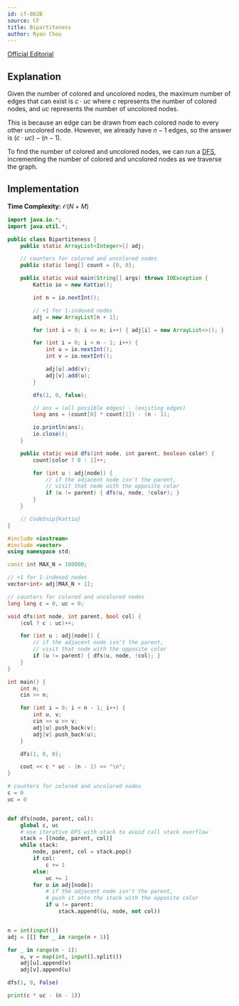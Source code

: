 ```yaml
---
id: cf-862B
source: CF
title: Bipartiteness
author: Ryan Chou
---
```


[Official Editorial](https://codeforces.com/blog/entry/54590)

## Explanation
Given the number of colored and uncolored nodes, the maximum number of edges that can exist is $c \cdot uc$ where $c$ represents the number of colored nodes, and $uc$ represents the number of uncolored nodes.

This is because an edge can be drawn from each colored node to every other uncolored node. However, we already have $n - 1$ edges, so the answer is $(c \cdot uc) - (n - 1)$.

To find the number of colored and uncolored nodes, we can run a [DFS](/silver/graph-traversal), incrementing the number of colored and uncolored nodes as we traverse the graph.

## Implementation

**Time Complexity:** $\mathcal{O}(N + M)$

<LanguageSection>

<JavaSection>

```java
import java.io.*;
import java.util.*;

public class Bipartiteness {
	public static ArrayList<Integer>[] adj;

	// counters for colored and uncolored nodes
	public static long[] count = {0, 0};

	public static void main(String[] args) throws IOException {
		Kattio io = new Kattio();

		int n = io.nextInt();

		// +1 for 1-indexed nodes
		adj = new ArrayList[n + 1];

		for (int i = 0; i <= n; i++) { adj[i] = new ArrayList<>(); }

		for (int i = 0; i < n - 1; i++) {
			int u = io.nextInt();
			int v = io.nextInt();

			adj[u].add(v);
			adj[v].add(u);
		}

		dfs(1, 0, false);

		// ans = (all possible edges) - (existing edges)
		long ans = (count[0] * count[1]) - (n - 1);

		io.println(ans);
		io.close();
	}

	public static void dfs(int node, int parent, boolean color) {
		count[color ? 0 : 1]++;

		for (int u : adj[node]) {
			// if the adjacent node isn't the parent,
			// visit that node with the opposite color
			if (u != parent) { dfs(u, node, !color); }
		}
	}

	// CodeSnip{Kattio}
}
```
</JavaSection>
<CPPSection>

```cpp
#include <iostream>
#include <vector>
using namespace std;

const int MAX_N = 100000;

// +1 for 1-indexed nodes
vector<int> adj[MAX_N + 1];

// counters for colored and uncolored nodes
long long c = 0, uc = 0;

void dfs(int node, int parent, bool col) {
	(col ? c : uc)++;

	for (int u : adj[node]) {
		// if the adjacent node isn't the parent,
		// visit that node with the opposite color
		if (u != parent) { dfs(u, node, !col); }
	}
}

int main() {
	int n;
	cin >> n;

	for (int i = 0; i < n - 1; i++) {
		int u, v;
		cin >> u >> v;
		adj[u].push_back(v);
		adj[v].push_back(u);
	}

	dfs(1, 0, 0);

	cout << c * uc - (n - 1) << "\n";
}
```
</CPPSection>
<PySection>

```py
# counters for colored and uncolored nodes
c = 0
uc = 0


def dfs(node, parent, col):
	global c, uc
	# use iterative DFS with stack to avoid call stack overflow
	stack = [(node, parent, col)]
	while stack:
		node, parent, col = stack.pop()
		if col:
			c += 1
		else:
			uc += 1
		for u in adj[node]:
			# if the adjacent node isn't the parent,
			# push it onto the stack with the opposite color
			if u != parent:
				stack.append((u, node, not col))


n = int(input())
adj = [[] for _ in range(n + 1)]

for _ in range(n - 1):
	u, v = map(int, input().split())
	adj[u].append(v)
	adj[v].append(u)

dfs(1, 0, False)

print(c * uc - (n - 1))
```
</PySection>
</LanguageSection>
